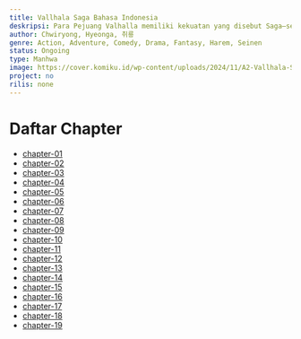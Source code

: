 ```yaml
---
title: Vallhala Saga Bahasa Indonesia
deskripsi: Para Pejuang Valhalla memiliki kekuatan yang disebut Saga—sebuah sihir agung yang lahir dari pencapaian dan prestasi gemilang semasa hidup mereka. Semakin luas kisah dan legenda mereka tersebar, semakin dalam tertanam di hati banyak orang, maka semakin kuatlah kekuatan Saga tersebut. Tae Ho memang bukan seorang pejuang—tapi dia adalah pemain pro game terbaik di dunia. Di dunia Dark Age, sosok Kalsted sang Kesatria Naga adalah legenda hidup. Pencapaiannya, kisahnya. Semua prestasi yang diraih Kalsted sang Kesatria Naga dalam gim! Valhalla, medan perang para dewa. Inilah kisah Lee Tae Ho, sang pejuang abadi yang akan terukir di sana. Demi mengakhiri Ragnarok yang mengancam kehancuran dunia, sebuah Saga baru kini dimulai.
author: Chwiryong, Hyeonga, 취룡
genre: Action, Adventure, Comedy, Drama, Fantasy, Harem, Seinen
status: Ongoing
type: Manhwa
image: https://cover.komiku.id/wp-content/uploads/2024/11/A2-Vallhala-Saga.png?w=225&quality=60
project: no
rilis: none
---
```


# Daftar Chapter
- [chapter-01](https://komiku.id/vallhala-saga-chapter-01/)
- [chapter-02](https://komiku.id/vallhala-saga-chapter-02/)
- [chapter-03](https://komiku.id/vallhala-saga-chapter-03/)
- [chapter-04](https://komiku.id/vallhala-saga-chapter-04/)
- [chapter-05](https://komiku.id/vallhala-saga-chapter-05/)
- [chapter-06](https://komiku.id/vallhala-saga-chapter-06/)
- [chapter-07](https://komiku.id/vallhala-saga-chapter-07/)
- [chapter-08](https://komiku.id/vallhala-saga-chapter-08/)
- [chapter-09](https://komiku.id/vallhala-saga-chapter-09/)
- [chapter-10](https://komiku.id/vallhala-saga-chapter-10/)
- [chapter-11](https://komiku.id/vallhala-saga-chapter-11/)
- [chapter-12](https://komiku.id/vallhala-saga-chapter-12/)
- [chapter-13](https://komiku.id/vallhala-saga-chapter-13/)
- [chapter-14](https://komiku.id/vallhala-saga-chapter-14/)
- [chapter-15](https://komiku.id/vallhala-saga-chapter-15/)
- [chapter-16](https://komiku.id/vallhala-saga-chapter-16/)
- [chapter-17](https://komiku.id/vallhala-saga-chapter-17/)
- [chapter-18](https://komiku.id/vallhala-saga-chapter-18/)
- [chapter-19](https://komiku.id/vallhala-saga-chapter-19/)
